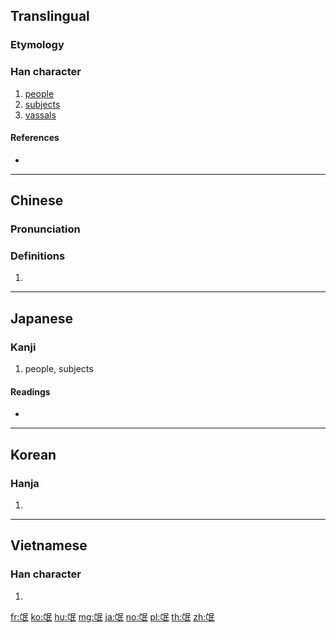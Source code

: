 ==Translingual==

===Etymology===
{{Han etyl}}

===Han character===
{{Han char|rn=83|rad=氏|as=04|sn=8|four=07747|canj=YVRVP}}

# [[people]]
# [[subjects]]
# [[vassals]]

====References====
* {{Han ref|kx=0598.040|dkj=17030|dj=0990.020|hdz=32131.030|uh=6C13|ud=27667|bh=AA5D|bd=43613}}

----

==Chinese==
{{zh-forms}}

===Pronunciation===
{{zh-pron
|m=máng
|c=man4,mong4
|h=pfs=
|md=
|mn=
|w=
|mc=y
|oc=y
|cat=
}}

===Definitions===
{{zh-hanzi}}

# {{rfdef|lang=zh}}

----

==Japanese==

===Kanji===
{{ja-kanji|grade=|rs=氏04}}

# people, subjects

====Readings====
* {{ja-readings|on=[[ぼう]] (bō)|kun=[[たみ]] (tami)}}

----

==Korean==

===Hanja===
{{ko-hanja|hangeul=맹|eumhun=|rv=maeng|mr=maeng|y=mayng}}

# {{defn|lang=ko|sort=氏04}}

----

==Vietnamese==

===Han character===
{{vi-hantu|[[manh]]|rs=氏04}}

# {{defn|lang=vi|sort=氏04}}

[[fr:氓]]
[[ko:氓]]
[[hu:氓]]
[[mg:氓]]
[[ja:氓]]
[[no:氓]]
[[pl:氓]]
[[th:氓]]
[[zh:氓]]